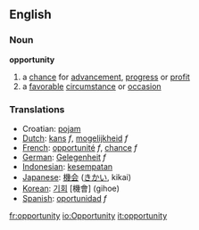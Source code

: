 {{See|Opportunity}}
==English==

{{rank|begin|wait|laughed|791|opportunity|lines|personal|due}}

===Noun===
'''opportunity'''
# a [[chance]] for [[advancement]], [[progress]] or [[profit]]
# a [[favorable]] [[circumstance]] or [[occasion]]

===Translations===
*Croatian: [[:hr:pojam|pojam]]
*[[Dutch]]: [[kans]] ''f'', [[mogelijkheid]] ''f''
*[[French]]: [[opportunité]] ''f'', [[chance]] ''f''
*[[German]]: [[Gelegenheit]] ''f''
*[[Indonesian]]: [[sempat|kesempatan]]
*[[Japanese]]: [[機会]] ([[きかい]], kikai)
*[[Korean]]: [[기회]] [機會] (gihoe)
*[[Spanish]]: [[oportunidad]] ''f''

[[fr:opportunity]]
[[io:Opportunity]]
[[it:opportunity]]